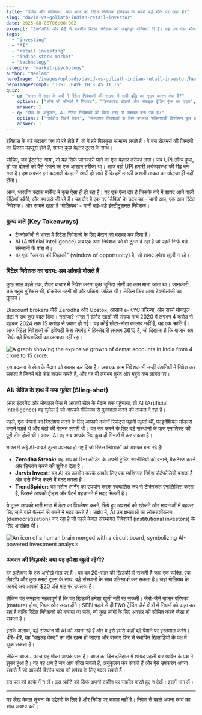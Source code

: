 ```yaml
---
title: "डेविड और गोलियथ: क्या आज का रिटेल निवेशक इतिहास के सबसे बड़े मौके पर खड़ा है?"
slug: "david-vs-goliath-indian-retail-investor"
date: 2025-08-08T06:00:00Z
excerpt: "टेक्नोलॉजी और AI ने भारतीय रिटेल निवेशक को अभूतपूर्व शक्तियां दी हैं। यह एक ऐसा मौका है जो शायद हमेशा न रहे। जानें कि आप इस ऐतिहासिक बदलाव का फायदा कैसे उठा सकते हैं।"
tags:
  - "investing"
  - "AI"
  - "retail investing"
  - "indian stock market"
  - "technology"
category: "market-psychology"
author: "Neelam"
heroImage: "/images/uploads/david-vs-goliath-indian-retail-investor/hero-image.jpg"
heroImagePrompt: "JUST LEAVE THIS AS IT IS"
quiz:
  - q: "भारत में हाल के वर्षों में रिटेल निवेशकों की संख्या में भारी वृद्धि का मुख्य कारण क्या है?"
    options: ["सोने की कीमतों में गिरावट", "डिस्काउंट ब्रोकर्स और मोबाइल ट्रेडिंग ऐप्स का उदय", "बैंक FD की ब्याज दरों में भारी वृद्धि"]
    answer: 1
  - q: "लेख के अनुसार, AI रिटेल निवेशकों को किस तरह से सशक्त बना रहा है?"
    options: ["गारंटीड रिटर्न देकर", "संस्थागत निवेशकों के लिए उपलब्ध शक्तिशाली विश्लेषण टूल तक पहुंच प्रदान करके", "सभी जोखिमों को खत्म करके"]
    answer: 1
---
```


इतिहास के बड़े बदलाव जब हो रहे होते हैं, तो वे हमें बिलकुल सामान्य लगते हैं। वे बस रोज़मर्रा की ज़िन्दगी का हिस्सा महसूस होते हैं, शायद कुछ बेहतर टूल्स के साथ।

सोचिए, जब इंटरनेट आया, तो यह सिर्फ जानकारी पाने का एक बेहतर तरीका लगा। जब UPI लॉन्च हुआ, तो यह दोस्तों को पैसे भेजने का एक आसान तरीका था। आज वही UPI हमारी अर्थव्यवस्था की रीढ़ बन गया है। हम अक्सर इन बदलावों के इतने आदी हो जाते हैं कि हमें उनकी असली ताकत का अंदाज़ा ही नहीं होता।

आज, भारतीय स्टॉक मार्केट में कुछ ऐसा ही हो रहा है। यह एक ऐसा दौर है जिसके बारे में शायद आने वाली पीढ़ियां पढ़ेंगी, और हम इसे जी रहे हैं। यह दौर है एक नए 'डेविड' के उदय का - यानी आप, एक आम रिटेल निवेशक। और सामने खड़ा है 'गोलियथ' - यानी बड़े-बड़े इंस्टीटूशनल निवेशक।

### मुख्य बातें (Key Takeaways)
*   टेक्नोलॉजी ने भारत में रिटेल निवेशकों के लिए मैदान को बराबर कर दिया है।
*   AI (Artificial Intelligence) अब एक आम निवेशक को वो टूल्स दे रहा है जो पहले सिर्फ बड़े संस्थानों के पास थे।
*   यह एक "अवसर की खिड़की" (window of opportunity) है, जो शायद हमेशा खुली न रहे।

### रिटेल निवेशक का उदय: अब आंकड़े बोलते हैं

कुछ साल पहले तक, शेयर बाजार में निवेश करना कुछ चुनिंदा लोगों का काम माना जाता था। जानकारी तक पहुंच मुश्किल थी, ब्रोकरेज महंगी थी और प्रक्रिया जटिल थी। लेकिन फिर आया टेक्नोलॉजी का तूफान।

Discount brokers जैसे Zerodha और Upstox, आसान e-KYC प्रक्रिया, और सस्ते मोबाइल डेटा ने सब कुछ बदल दिया। नतीजा? भारत में डीमैट खातों की संख्या मार्च 2020 में लगभग 4 करोड़ से बढ़कर 2024 तक 15 करोड़ से ज़्यादा हो गई। यह कोई छोटा-मोटा बदलाव नहीं है, यह एक क्रांति है। आज रिटेल निवेशकों की इक्विटी कैश सेगमेंट में हिस्सेदारी लगभग 36% है, जो दिखाता है कि बाजार अब सिर्फ बड़े खिलाड़ियों का अखाड़ा नहीं रहा।

![A graph showing the explosive growth of demat accounts in India from 4 crore to 15 crore.](/images/uploads/david-vs-goliath-indian-retail-investor/demat-growth-chart.png)

इस बदलाव ने खेल के मैदान को बराबर कर दिया है। अब एक आम निवेशक भी उन्हीं कंपनियों में निवेश कर सकता है जिनमें बड़े फंड हाउस करते हैं, और वह भी लगभग तुरंत और बहुत कम लागत पर।

### AI: डेविड के हाथ में नया गुलेल (Sling-shot)

अगर इंटरनेट और मोबाइल ऐप्स ने आपको खेल के मैदान तक पहुंचाया, तो AI (Artificial Intelligence) वह गुलेल है जो आपको गोलियथ से मुकाबला करने की ताकत दे रहा है।

पहले, एक कंपनी का विश्लेषण करने के लिए आपको दर्जनों रिपोर्ट्स पढ़नी पड़ती थीं, फाइनेंशियल मॉडल्स बनाने पड़ते थे और घंटों की मेहनत लगती थी। यह सब करने के लिए बड़े संस्थानों के पास एनालिस्ट की पूरी टीम होती थी। आज, AI यह सब आपके लिए कुछ ही मिनटों में कर सकता है।

भारत में कई AI-पावर्ड टूल्स उपलब्ध हो गए हैं जो रिटेल निवेशकों को सशक्त बना रहे हैं:
*   **Zerodha Streak:** यह आपको बिना कोडिंग के अपनी ट्रेडिंग रणनीतियों को बनाने, बैकटेस्ट करने और डिप्लॉय करने की सुविधा देता है।
*   **Jarvis Invest:** यह AI का उपयोग करके आपके लिए एक व्यक्तिगत निवेश पोर्टफोलियो बनाता है और उसे मैनेज करने में मदद करता है।
*   **TrendSpider:** यह मशीन लर्निंग का उपयोग करके स्वचालित रूप से टेक्निकल एनालिसिस करता है, जिससे आपको ट्रेंड्स और पैटर्न पहचानने में मदद मिलती है।

ये टूल्स आपको भारी मात्रा में डेटा का विश्लेषण करने, छिपे हुए अवसरों को खोजने और भावनाओं में बहकर लिए जाने वाले फैसलों से बचने में मदद करते हैं। संक्षेप में, AI उन क्षमताओं का लोकतंत्रीकरण (democratization) कर रहा है जो पहले केवल संस्थागत निवेशकों (institutional investors) के लिए आरक्षित थीं।

![An icon of a human brain merged with a circuit board, symbolizing AI-powered investment analysis.](/images/uploads/david-vs-goliath-indian-retail-investor/ai-investing-tools.png)

### अवसर की खिड़की: क्या यह हमेशा खुली रहेगी?

हम इतिहास के एक अनोखे मोड़ पर हैं। यह वह 20-साल की खिड़की हो सकती है जहां एक व्यक्ति, एक लैपटॉप और कुछ स्मार्ट टूल्स के साथ, बड़े संस्थानों के साथ प्रतिस्पर्धा कर सकता है। जहां गोलियथ के फायदे अब आपको $20 प्रति माह पर उपलब्ध हैं।

लेकिन यह समझना महत्वपूर्ण है कि यह खिड़की हमेशा खुली नहीं रह सकती। जैसे-जैसे बाजार परिपक्व (mature) होगा, नियम और सख्त होंगे। SEBI पहले से ही F&O ट्रेडिंग जैसे क्षेत्रों में नियमों को कड़ा कर रहा है ताकि रिटेल निवेशकों को बचाया जा सके, जो कुछ लोगों के लिए अवसर को सीमित करने जैसा हो सकता है।

इसके अलावा, बड़े संस्थान भी AI को अपना रहे हैं और वे इसे हमसे कहीं बड़े पैमाने पर इस्तेमाल करेंगे। धीरे-धीरे, यह "वाइल्ड वेस्ट" का दौर खत्म हो जाएगा और बाजार फिर से स्थापित खिलाड़ियों के पक्ष में झुक सकता है।

लेकिन आज... आज यह मौका आपके पास है। आज का दिन इतिहास में शायद पहली बार व्यक्ति के पक्ष में झुका हुआ है। यह वह क्षण है जब आप सीख सकते हैं, अनुकूलन कर सकते हैं और ऐसे उपकरण अपना सकते हैं जो आपकी वित्तीय यात्रा को हमेशा के लिए बदल सकते हैं।

इस पल को हल्के में न लें। इस क्रांति को सिर्फ अपनी स्क्रीन पर स्क्रॉल करते हुए न देखें। इसमें भाग लें।

---
यह लेख केवल सूचना के उद्देश्यों के लिए है और निवेश पर सलाह नहीं है। निवेश से पहले अपना स्वयं का शोध अवश्य करें।